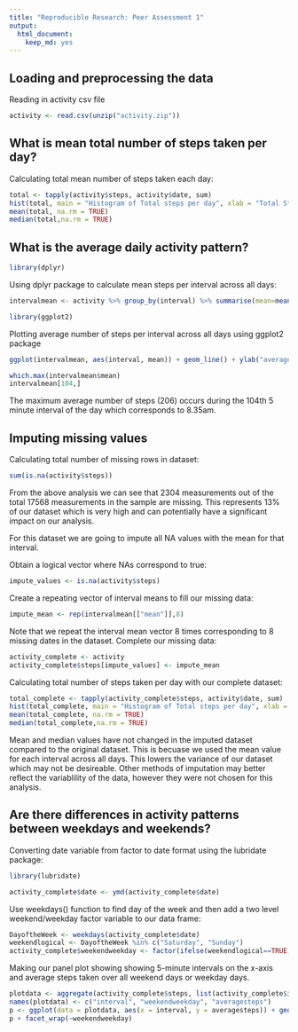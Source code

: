 ```yaml
---
title: "Reproducible Research: Peer Assessment 1"
output: 
  html_document:
    keep_md: yes
---
```



## Loading and preprocessing the data
Reading in activity csv file
```r
activity <- read.csv(unzip("activity.zip")) 
```

## What is mean total number of steps taken per day?
Calculating total mean number of steps taken each day:
```r
total <- tapply(activity$steps, activity$date, sum)
hist(total, main = "Histogram of Total steps per day", xlab = "Total Steps")
mean(total, na.rm = TRUE)
median(total,na.rm = TRUE)
```



## What is the average daily activity pattern?
```r
library(dplyr)
```
Using dplyr package to calculate mean steps per interval across all days:
```r
intervalmean <- activity %>% group_by(interval) %>% summarise(mean=mean(steps, na.rm = TRUE))
```

```r
library(ggplot2)
```
Plotting average number of steps per interval across all days using ggplot2 package
```r
ggplot(intervalmean, aes(interval, mean)) + geom_line() + ylab("average steps taken")
```
```r
which.max(intervalmean$mean)
intervalmean[104,]
```
The maximum average number of steps (206) occurs during the 104th 5 minute interval of the day which corresponds to 8.35am. 





## Imputing missing values
Calculating total number of missing rows in dataset:
```r
sum(is.na(activity$steps))
```



From the above analysis we can see that 2304 measurements out of the total 17568 measurements in the sample are missing. This represents 13% of our dataset which is very high and can potentially have a significant impact on our analysis. 

For this dataset we are going to impute all NA values with the mean for that interval. 

Obtain a logical vector where NAs correspond to true:

```r
impute_values <- is.na(activity$steps)
```
Create a repeating vector of interval means to fill our missing data:
```r
impute_mean <- rep(intervalmean[["mean"]],8)
```
Note that we repeat the interval mean vector 8 times corresponding to 8 missing dates in the dataset.
Complete our missing data:
```r
activity_complete <- activity
activity_complete$steps[impute_values] <- impute_mean
```
Calculating total number of steps taken per day with our complete dataset:

```r
total_complete <- tapply(activity_complete$steps, activity$date, sum)
hist(total_complete, main = "Histogram of Total steps per day", xlab = "Total Steps")
mean(total_complete, na.rm = TRUE)
median(total_complete,na.rm = TRUE)
```
Mean and median values have not changed in the imputed dataset compared to the original dataset. This is becuase we used the mean value for each interval across all days.  This lowers the variance of our dataset which may not be desireable. Other methods of imputation may better reflect the variablility of the data, however they were not chosen for this analysis. 








## Are there differences in activity patterns between weekdays and weekends?

Converting date variable from factor to date format using the lubridate package:
```r
library(lubridate)
```
```r
activity_complete$date <- ymd(activity_complete$date)
```
Use weekdays() function to find day of the week and then add a two level weekend/weekday factor variable to our data frame:
```r
DayoftheWeek <- weekdays(activity_complete$date)
weekendlogical <- DayoftheWeek %in% c("Saturday", "Sunday")
activity_complete$weekendweekday <- factor(ifelse(weekendlogical==TRUE, "weekend", "weekday"))
```
Making our panel plot showing showing 5-minute intervals on the x-axis and average steps taken over all weekend days or weekday days.
```r
plotdata <- aggregate(activity_complete$steps, list(activity_complete$interval, activity_complete$weekendweekday), mean)
names(plotdata) <- c("interval", "weekendweekday", "averagesteps")
p <- ggplot(data = plotdata, aes(x = interval, y = averagesteps)) + geom_line()
p + facet_wrap(~weekendweekday)
```



